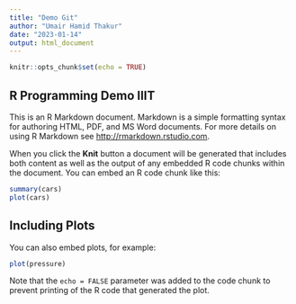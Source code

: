 ```yaml
---
title: "Demo Git"
author: "Umair Hamid Thakur"
date: "2023-01-14"
output: html_document
---
```


```r
knitr::opts_chunk$set(echo = TRUE)
```

## R Programming Demo IIIT

This is an R Markdown document. Markdown is a simple formatting syntax for authoring HTML, PDF, and MS Word documents. For more details on using R Markdown see <http://rmarkdown.rstudio.com>.

When you click the **Knit** button a document will be generated that includes both content as well as the output of any embedded R code chunks within the document. You can embed an R code chunk like this:

```r
summary(cars)
plot(cars)
```

## Including Plots

You can also embed plots, for example:

```r
plot(pressure)
```

Note that the `echo = FALSE` parameter was added to the code chunk to prevent printing of the R code that generated the plot.
